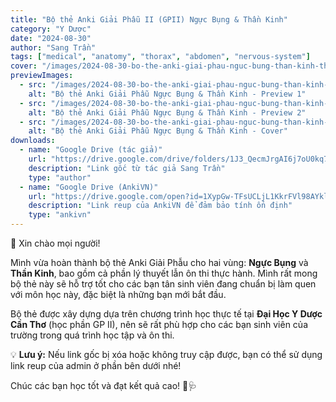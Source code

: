 ```yaml
---
title: "Bộ thẻ Anki Giải Phẫu II (GPII) Ngực Bụng & Thần Kinh"
category: "Y Dược"
date: "2024-08-30"
author: "Sang Trần"
tags: ["medical", "anatomy", "thorax", "abdomen", "nervous-system"]
cover: "/images/2024-08-30-bo-the-anki-giai-phau-nguc-bung-than-kinh-than-kinh-1758864649245.webp"
previewImages:
  - src: "/images/2024-08-30-bo-the-anki-giai-phau-nguc-bung-than-kinh-than-kinh-1758864640410.webp"
    alt: "Bộ thẻ Anki Giải Phẫu Ngực Bụng & Thần Kinh - Preview 1"
  - src: "/images/2024-08-30-bo-the-anki-giai-phau-nguc-bung-than-kinh-than-kinh-1758864645447.webp"
    alt: "Bộ thẻ Anki Giải Phẫu Ngực Bụng & Thần Kinh - Preview 2"
  - src: "/images/2024-08-30-bo-the-anki-giai-phau-nguc-bung-than-kinh-than-kinh-1758864649245.webp"
    alt: "Bộ thẻ Anki Giải Phẫu Ngực Bụng & Thần Kinh - Cover"
downloads:
  - name: "Google Drive (tác giả)"
    url: "https://drive.google.com/drive/folders/1J3_QecmJrgAI6j7oU0kq7-OcvuKR4q6W?usp=drive_link"
    description: "Link gốc từ tác giả Sang Trần"
    type: "author"
  - name: "Google Drive (AnkiVN)"
    url: "https://drive.google.com/open?id=1XypGw-TFsUCLjL1KkrFVl98AYkloMICK&usp=drive_fs"
    description: "Link reup của AnkiVN để đảm bảo tính ổn định"
    type: "ankivn"
---
```


👋 Xin chào mọi người!

Mình vừa hoàn thành bộ thẻ Anki Giải Phẫu cho hai vùng: **Ngực Bụng** và **Thần Kinh**, bao gồm cả phần lý thuyết lẫn ôn thi thực hành. Mình rất mong bộ thẻ này sẽ hỗ trợ tốt cho các bạn tân sinh viên đang chuẩn bị làm quen với môn học này, đặc biệt là những bạn mới bắt đầu.

Bộ thẻ được xây dựng dựa trên chương trình học thực tế tại **Đại Học Y Dược Cần Thơ** (học phần GP II), nên sẽ rất phù hợp cho các bạn sinh viên của trường trong quá trình học tập và ôn thi.

💡 **Lưu ý:** Nếu link gốc bị xóa hoặc không truy cập được, bạn có thể sử dụng link reup của admin ở phần bên dưới nhé!

Chúc các bạn học tốt và đạt kết quả cao! 🚀🩺